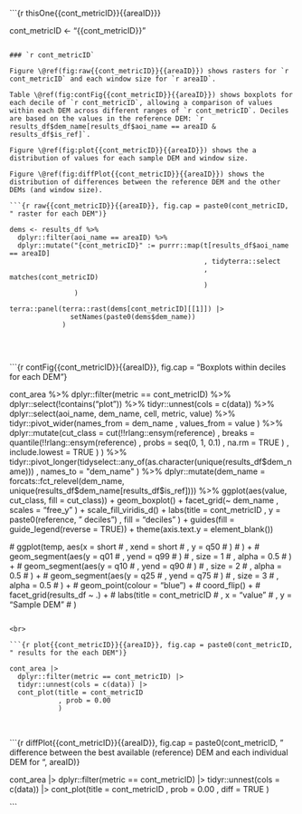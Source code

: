 
```{r thisOne{{cont_metricID}}{{areaID}}}

  cont_metricID <- "{{cont_metricID}}"

```

### `r cont_metricID`

Figure \@ref(fig:raw{{cont_metricID}}{{areaID}}) shows rasters for `r cont_metricID` and each window size for `r areaID`.

Table \@ref(fig:contFig{{cont_metricID}}{{areaID}}) shows boxplots for each decile of `r cont_metricID`, allowing a comparison of values within each DEM across different ranges of `r cont_metricID`. Deciles are based on the values in the reference DEM: `r results_df$dem_name[results_df$aoi_name == areaID & results_df$is_ref]`.

Figure \@ref(fig:plot{{cont_metricID}}{{areaID}}) shows the a distribution of values for each sample DEM and window size.

Figure \@ref(fig:diffPlot{{cont_metricID}}{{areaID}}) shows the distribution of differences between the reference DEM and the other DEMs (and window size).

```{r raw{{cont_metricID}}{{areaID}}, fig.cap = paste0(cont_metricID, " raster for each DEM")}

dems <- results_df %>%
  dplyr::filter(aoi_name == areaID) %>%
  dplyr::mutate("{cont_metricID}" := purrr::map(t[results_df$aoi_name == areaID]
                                                , tidyterra::select
                                                , matches(cont_metricID)
                                                )
                )

terra::panel(terra::rast(dems[cont_metricID][[1]]) |>
               setNames(paste0(dems$dem_name))
             )
  
```

<br>

```{r contFig{{cont_metricID}}{{areaID}}, fig.cap = "Boxplots within deciles for each DEM"}

cont_area %>%
  dplyr::filter(metric == cont_metricID) %>%
  dplyr::select(!contains("plot")) %>%
  tidyr::unnest(cols = c(data)) %>%
  dplyr::select(aoi_name, dem_name, cell, metric, value) %>%
  tidyr::pivot_wider(names_from = dem_name
                     , values_from = value
                     ) %>%
  dplyr::mutate(cut_class = cut(!!rlang::ensym(reference)
                                , breaks = quantile(!!rlang::ensym(reference)
                                                    , probs = seq(0, 1, 0.1)
                                                    , na.rm = TRUE
                                                    )
                                , include.lowest = TRUE
                                )
                ) %>%
  tidyr::pivot_longer(tidyselect::any_of(as.character(unique(results_df$dem_name)))
                      , names_to = "dem_name"
                      ) %>%
  dplyr::mutate(dem_name = forcats::fct_relevel(dem_name, unique(results_df$dem_name[results_df$is_ref]))) %>%
  ggplot(aes(value, cut_class, fill = cut_class)) +
    geom_boxplot() +
    facet_grid(~ dem_name
               , scales = "free_y"
               ) +
    scale_fill_viridis_d() +
    labs(title = cont_metricID
         , y = paste0(reference, " deciles")
         , fill = "deciles"
         ) +
    guides(fill = guide_legend(reverse = TRUE)) +
    theme(axis.text.y = element_blank())

  # ggplot(temp, aes(x = short
  #                  , xend = short
  #                  , y = q50
  #                  )
  #        ) +
  #   geom_segment(aes(y = q01
  #                    , yend = q99
  #                    )
  #                , size = 1
  #                , alpha = 0.5
  #                ) +
  #   geom_segment(aes(y = q10
  #                    , yend = q90
  #                    )
  #                , size = 2
  #                , alpha = 0.5
  #                ) +
  #   geom_segment(aes(y = q25
  #                    , yend = q75
  #                    )
  #                , size = 3
  #                , alpha = 0.5
  #                ) +
  #   geom_point(colour = "blue") +
  #   coord_flip() +
  #   facet_grid(results_df ~ .) +
  #   labs(title = cont_metricID
  #        , x = "value"
  #        , y = "Sample DEM"
  #        )

```

<br>

```{r plot{{cont_metricID}}{{areaID}}, fig.cap = paste0(cont_metricID, " results for the each DEM")}

cont_area |>
  dplyr::filter(metric == cont_metricID) |>
  tidyr::unnest(cols = c(data)) |>
  cont_plot(title = cont_metricID
            , prob = 0.00
            )

```

<br>

```{r diffPlot{{cont_metricID}}{{areaID}}, fig.cap = paste0(cont_metricID, " difference between the best available (reference) DEM and each individual DEM for ", areaID)}

cont_area |>
dplyr::filter(metric == cont_metricID) |>
tidyr::unnest(cols = c(data)) |>
cont_plot(title = cont_metricID
          , prob = 0.00
          , diff = TRUE
          )

```
